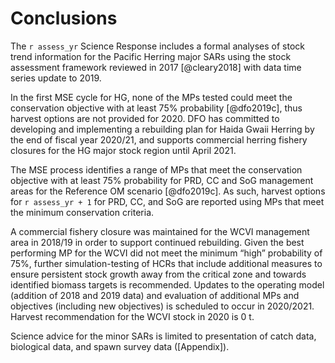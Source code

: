 # Conclusions

The `r assess_yr` Science Response includes a formal analyses of stock trend information for the Pacific Herring major SARs using the stock assessment framework reviewed in 2017 [@cleary2018] with data time series update to 2019. 

In the first MSE cycle for HG, none of the MPs tested could meet the conservation objective with at least 75% probability [@dfo2019c], thus harvest options are not provided for 2020.
DFO has committed to developing and implementing a rebuilding plan for Haida Gwaii Herring by the end of fiscal year 2020/21,
and supports commercial herring fishery closures for the HG major stock region until April 2021.

The MSE process identifies a range of MPs that meet the conservation objective with at least 75% probability for PRD, CC and SoG management areas for the Reference OM scenario [@dfo2019c].
As such, harvest options for `r assess_yr + 1` for PRD, CC, and SoG are reported using MPs that meet the minimum conservation criteria.

A commercial fishery closure was maintained for the WCVI management area in 2018/19 in order to support continued rebuilding.
Given the best performing MP for the WCVI did not meet the minimum "high" probability of 75%, further simulation-testing of HCRs that include additional measures to ensure persistent stock growth away from the critical zone and towards identified biomass targets is recommended.
Updates to the operating model (addition of 2018 and 2019 data) and evaluation of additional MPs and objectives (including new objectives) is scheduled to occur in 2020/2021.
Harvest recommendation for the WCVI stock in 2020 is 0&nbsp;t.

Science advice for the minor SARs is limited to presentation of catch data, biological data, and spawn survey data ([Appendix]).
